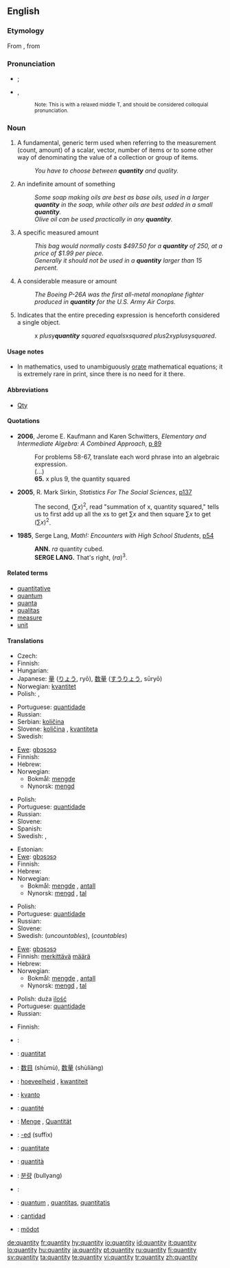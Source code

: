 ==English==
{{wikipedia}}

===Etymology===
From {{etyl|la|en}} {{term|quantitas||lang=la|quantity}}, from {{term|quantum||lang=la|how much}}

===Pronunciation===
* {{a|Canada}} {{IPA|/ˈkʍɑndədi/|/ˈkʍɑnɾəɾi/}}; {{SAMPA|/"kWAnd@di/|/"kWAn4@4i/}}
*: {{Audio|en-ca-quantity.ogg|Audio (CA)}}
* {{a|UK}} {{IPA|/ˈkwɒn.tɪ.ti/}}, {{SAMPA|/kwQn.tI.ti/}}
*: {{audio|en-us-quantity2.ogg|Audio (US)}}
*: {{audio|en-us-quantity.ogg|Audio (US)}} <small>Note: This is with a relaxed middle T, and should be considered colloquial pronunciation.</small>

{{rfp|US IPA and SAMPA needed, standard as well as colloquial (to match Audio) please}}
{{rfap|UK audio needed}}

===Noun===
{{en-noun|quantities}}

# A fundamental, generic term used when referring to the measurement (count, amount) of a scalar, vector, number of items or to some other way of denominating the value of a collection or group of items.
#: ''You have to choose between '''quantity''' and quality.''
# An indefinite amount of something
#: ''Some soap making oils are best as base oils, used in a larger '''quantity''' in the soap, while other oils are best added in a small '''quantity'''.''
#: ''Olive oil can be used practically in any '''quantity'''.''
# A specific measured amount
#: ''This bag would normally costs $497.50 for a '''quantity''' of 250, at a price of $1.99 per piece.''
#: ''Generally it should not be used in a '''quantity''' larger than 15 percent. ''
# A considerable measure or amount
#: ''The Boeing P-26A was the first all-metal monoplane fighter produced in '''quantity''' for the U.S. Army Air Corps.''
# {{mathematics}} Indicates that the entire preceding expression is henceforth considered a single object.
#: x ''plus ''y'' '''quantity''' squared equals ''x'' squared plus ''2xy'' plus ''y'' squared''.

====Usage notes====
* In mathematics, used to unambiguously [[orate]] mathematical equations; it is extremely rare in print, since there is no need for it there.

====Abbreviations====
* [[Qty]]

====Quotations====
* '''2006''', Jerome E. Kaufmann and Karen Schwitters, ''Elementary and Intermediate Algebra: A Combined Approach'', [http://books.google.com/books?vid=ISBN0534490247&id=7RKsTaF92MgC&pg=PA89&lpg=PA89&dq=%22quantity+squared%22&sig=X7wk68CoTM4uHM4AIhpLKSYByRI#PPA90,M1 p 89]
*: For problems 58-67, translate each word phrase into an algebraic expression.
*: (...)
*: '''65.''' x plus 9, the quantity squared
* '''2005''', R. Mark Sirkin, ''Statistics For The Social Sciences'', [http://books.google.com/books?vid=ISBN141290546X&id=67vpZ5VOj14C&pg=PA137&lpg=PA137&dq=%22quantity+squared%22&sig=PRz6Zbd10l0FeIbF9Zqw5LL8gYU#PPA137,M1 p137]
*: The second, <math>(\sum x)^2</math>, read "summation of x, quantity squared," tells us to first add up all the xs to get <math>\sum x</math> and then square <math>\sum x</math> to get <math>(\sum x)^2</math>.
* '''1985''', Serge Lang, ''Math!: Encounters with High School Students'', [http://books.google.com/books?vid=ISBN0387961291&id=guSHaf5TJ70C&pg=PA54&lpg=PA54&ots=Oew4sy2FUZ&dq=%22quantity+cubed%22&sig=4ivw5_O0TYgnLs37-9-DKJTch0o p54]
*: '''ANN.''' <math>ra</math> quantity cubed.
*: '''SERGE LANG.''' That's right, <math>(ra)^3</math>.

====Related terms====
* [[quantitative]]
* [[quantum]]
* [[quanta]]
* [[qualitas]]
* [[measure]]
* [[unit]]

====Translations====
{{trans-top|fundamental, generic term used when referring to the measurement}}
* Czech: {{t+|cs|množství|n}}
* Finnish: {{t+|fi|määrä}}
* Hungarian: {{t+|hu|mennyiség}}
* Japanese: [[量]] ([[りょう]], ryō), [[数量]] ([[すうりょう]], sūryō)
* Norwegian: [[kvantitet]] {{m}}
* Polish: {{t+|pl|ilość}}, {{t+|pl|wielkość}}
{{trans-mid}}
* Portuguese: [[quantidade]] {{f}}
* Russian: {{t+|ru|количество|n|tr=kolíčestvo|sc=Cyrl}}
* Serbian: [[količina]] {{f}}
* Slovene: [[količina]] {{f}}, [[kvantiteta]] {{f}}
* Swedish: {{t|sv|kvantitet|c}}
{{trans-bottom}}

{{trans-top|indefinite amount of something}}
* [[Ewe]]: [[gbɔsɔsɔ]]
* Finnish: {{t+|fi|määrä}}
* Hebrew: {{he-translation|כמות|kamut}}
* Norwegian:
** Bokmål: [[mengde]] {{m}}
** Nynorsk: [[mengd]] {{f}}
{{trans-mid}}
* Polish: {{t+|pl|ilość}}
* Portuguese: [[quantidade]] {{f}}
* Russian: {{t+|ru|количество|n|tr=kolíčestvo|sc=Cyrl}}
* Slovene: {{t+|sl|količina|f}}
* Spanish: {{t+|es|cantidad|f}}
* Swedish: {{t|sv|kvantitet|c}}, {{t+|sv|mängd|c}}
{{trans-bottom}}

{{trans-top|specific measured amount}}
* Estonian: {{t-|et|hulk}}
* [[Ewe]]: [[gbɔsɔsɔ]]
* Finnish: {{t+|fi|määrä}}
* Hebrew: {{he-translation|כמות|kamut}}
* Norwegian:
** Bokmål: [[mengde]] {{m}}, [[antall]] {{n}}
** Nynorsk: [[mengd]] {{f}}, [[tal]] {{n}}
{{trans-mid}}
* Polish: {{t+|pl|ilość}}
* Portuguese: [[quantidade]] {{f}}
* Russian: {{t+|ru|количество|n|tr=kolíčestvo|sc=Cyrl}}
* Slovene: {{t+|sl|količina|f}}
* Swedish: {{t+|sv|mängd|c}} (''uncountables''), {{t+|sv|antal|n}} (''countables'')
{{trans-bottom}}

{{trans-top|considerable measure or amount}}
* [[Ewe]]: [[gbɔsɔsɔ]]
* Finnish: [[merkittävä]] [[määrä]]
* Hebrew: {{he-translation|כמות|kamut}}
* Norwegian:
** Bokmål: [[mengde]] {{m}}, [[antall]] {{n}}
** Nynorsk: [[mengd]] {{f}}, [[tal]] {{n}}
{{trans-mid}}
* Polish: duża [[ilość]]
* Portuguese: [[quantidade]] {{f}}
* Russian: {{t+|ru|количество|n|tr=kolíčestvo|sc=Cyrl}}
{{trans-bottom}}

{{trans-top|word used to indicate that preceding expression is a single object}}
* Finnish: {{t-|fi|sulku|alt=suluissa}}
{{trans-mid}}
{{trans-bottom}}

{{checktrans-top}}
* {{ttbc|Arabic}}: {{Arab|[[مقدار]]}} {{IPAchar|(méqdar)}} {{m}}
* {{ttbc|Catalan}}: [[quantitat]] {{f}}
* {{ttbc|Chinese}}: [[数目]] (shùmù), [[数量]] (shùliàng)
* {{ttbc|Dutch}}: [[hoeveelheid]] {{f}}, [[kwantiteit]] {{f}}
* {{ttbc|Esperanto}}: [[kvanto]]
* {{ttbc|French}}: [[quantité]] {{f}}
* {{ttbc|German}}: [[Menge]] {{f}}, [[Quantität]] {{f}}
* {{ttbc|Ido}}: [[-ed]] (suffix)
{{checktrans-mid}}
* {{ttbc|Interlingua}}: [[quantitate]]
* {{ttbc|Italian}}: [[quantità]] {{f}}
* {{ttbc|Korean}}: [[분량]] (bullyang)
* {{ttbc|Kurdish}}: {{KUchar|[[چهندی]]}}
* {{ttbc|Latin}}: [[quantum]] {{n}}, [[quantitas]], [[quantitatis]] {{f}}
* {{ttbc|Spanish}}: [[cantidad]] {{f}}
* {{ttbc|Volapük}}: [[mödot]]
{{checktrans-bottom}}

[[de:quantity]]
[[fr:quantity]]
[[hy:quantity]]
[[io:quantity]]
[[id:quantity]]
[[it:quantity]]
[[lo:quantity]]
[[hu:quantity]]
[[ja:quantity]]
[[pt:quantity]]
[[ru:quantity]]
[[fi:quantity]]
[[sv:quantity]]
[[ta:quantity]]
[[te:quantity]]
[[vi:quantity]]
[[tr:quantity]]
[[zh:quantity]]